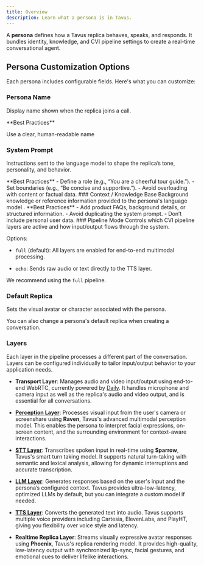 ```yaml
---
title: Overview
description: Learn what a persona is in Tavus.
---
```


A **persona** defines how a Tavus replica behaves, speaks, and responds. It bundles identity, knowledge, and CVI pipeline settings to create a real-time conversational agent.


## Persona Customization Options

Each persona includes configurable fields. Here's what you can customize:

### Persona Name

Display name shown when the replica joins a call.

<Tip>
**Best Practices**

Use a clear, human-readable name
</Tip>

### System Prompt
Instructions sent to the language model to shape the replica’s tone, personality, and behavior.

<Tip>
**Best Practices**
- Define a role (e.g., “You are a cheerful tour guide.”).
- Set boundaries (e.g., “Be concise and supportive.”).
- Avoid overloading with content or factual data.
</Tip>
### Context / Knowledge Base
Background knowledge or reference information provided to the persona's language model .

<Tip>
**Best Practices**
- Add product FAQs, background details, or structured information.
- Avoid duplicating the system prompt.
- Don’t include personal user data.
</Tip>
### Pipeline Mode
Controls which CVI pipeline layers are active and how input/output flows through the system.

Options:

- `full` (default): All layers are enabled for end-to-end multimodal processing.

- `echo`: Sends raw audio or text directly to the TTS layer.

<Note> We recommend using the `full` pipeline.</Note>
### Default Replica
Sets the visual avatar or character associated with the persona.

<Note>
You can also change a persona's default replica when creating a conversation.
</Note>

### Layers

Each layer in the pipeline processes a different part of the conversation. Layers can be configured individually to tailor input/output behavior to your application needs.
- **Transport Layer**: Manages audio and video input/output using end-to-end WebRTC, currently powered by [Daily](https://www.daily.co/). It handles microphone and camera input as well as the replica's audio and video output, and is essential for all conversations.

- [**Perception Layer**](/sections/conversational-video-interface/persona/perception): Processes visual input from the user's camera or screenshare using **Raven**, Tavus's advanced multimodal perception model. This enables the persona to interpret facial expressions, on-screen content, and the surrounding environment for context-aware interactions.

- [**STT Layer**](/sections/conversational-video-interface/persona/stt): Transcribes spoken input in real-time using **Sparrow**, Tavus's smart turn taking model. It supports natural turn-taking with semantic and lexical analysis, allowing for dynamic interruptions and accurate transcription.

- [**LLM Layer**](/sections/conversational-video-interface/persona/llm): Generates responses based on the user's input and the persona’s configured context. Tavus provides ultra-low-latency, optimized LLMs by default, but you can integrate a custom model if needed.

- [**TTS Layer**](/sections/conversational-video-interface/persona/tts): Converts the generated text into audio. Tavus supports multiple voice providers including Cartesia, ElevenLabs, and PlayHT, giving you flexibility over voice style and latency.

- **Realtime Replica Layer**: Streams visually expressive avatar responses using **Phoenix**, Tavus's replica rendering model. It provides high-quality, low-latency output with synchronized lip-sync, facial gestures, and emotional cues to deliver lifelike interactions.
